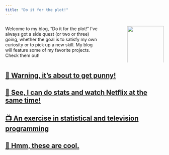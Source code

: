 ```yaml
---
title: "Do it for the plot!"
---
```


:::: {.columns}

::: {.column width="65%"}

Welcome to my blog, "Do it for the plot!" I've always got a side quest (or two or three) going, whether the goal is to satisfy my own curiosity or to pick up a new skill. My blog will feature some of my favorite projects. Check them out!

:::

::: {.column width="10%"}
<!-- empty column to create gap -->
:::

::: {.column width="25%"}

<img src="blog_logo.png" style="height: 100%; width: 100%; object-fit: contain"/>

:::

::::




## [🚨 Warning, it's about to get punny!](posts/hello_world/index.qmd)

## [🍿 See, I can do stats and watch Netflix at the same time!](posts/tv_ratings/index.qmd)

## [📺 An exercise in statistical and television programming](posts/side_quests/index.qmd)

## [🤔 Hmm, these are cool.](posts/reference/index.qmd)